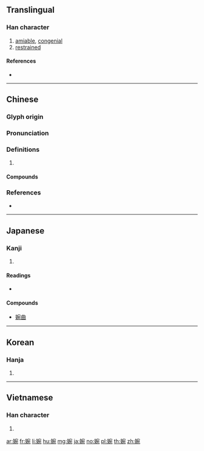 {{character info/new}}
==Translingual==

===Han character===
{{Han char|rn=38|rad=女|as=08|sn=11|four=43412|canj=VJNU|ids=⿰女宛}}

# [[amiable]], [[congenial]]
# [[restrained]]

====References====
* {{Han ref|kx=0264.120|dkj=06396|dj=0531.040|hdz=21062.020|uh=5A49|ud=23113|bh=B0FB|bd=45307}}

----

==Chinese==
{{zh-forms}}

===Glyph origin===
{{Han etym}}

===Pronunciation===
{{zh-pron
|m=wǎn
|c=jyun2,wun2
|mc=y
|oc=y
|cat=
}}

===Definitions===
{{zh-hanzi}}

# {{rfdef|zh}}

====Compounds====
{{zh-der|婉辭|婉和|婉麗|婉媚|婉妙|婉曲|婉商|婉順|婉謝|婉言|婉約|婉轉|和婉|委婉|婉勸|婉娩|婉婉|婉嫕|婉孌|婉容|婉拒|婉約派|婉縟|婉詞|幽婉|悽婉|淒婉|溫婉|燕婉|風流婉轉}}

===References===
* {{R:yue:Hanzi}}

----

==Japanese==

===Kanji===
{{ja-kanji|grade=uc|rs=女08}}

# {{defn|lang=ja|sort=女08}}

====Readings====
* {{ja-readings|on=[[えん]] (en)|kun=[[うつくしい]] (utsukushii)}}

====Compounds====
* [[婉曲]]

----

==Korean==

===Hanja===
{{ko-hanja|hangeul=완|rv=wan|mr=wan}}

# {{defn|lang=ko|sort=女08}}

----

==Vietnamese==

===Han character===
{{vi-readings|rs=女08|hanviet=[[uyển]], [[uốn]]}}

# {{defn|lang=vi|sort=女08}}

[[ar:婉]]
[[fr:婉]]
[[li:婉]]
[[hu:婉]]
[[mg:婉]]
[[ja:婉]]
[[no:婉]]
[[pl:婉]]
[[th:婉]]
[[zh:婉]]